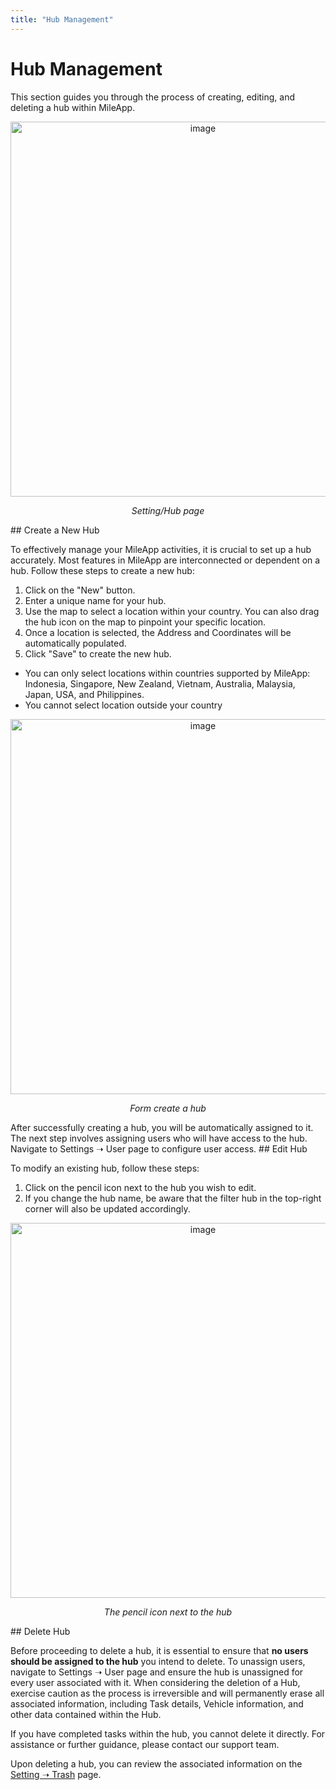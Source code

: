 ```yaml
---
title: "Hub Management"
---
```


# Hub Management

This section guides you through the process of creating, editing, and deleting a hub within MileApp.
<div align="center">
  <img src="https://t3837933.p.clickup-attachments.com/t3837933/5b9e7b7a-44f3-422b-94bf-430d6c484f61/image.png" alt="image" width="600" />
  <p><i>Setting/Hub page</i></p>
</div>
## Create a New Hub

To effectively manage your MileApp activities, it is crucial to set up a hub accurately. Most features in MileApp are interconnected or dependent on a hub. Follow these steps to create a new hub:
1. Click on the "New" button.
2. Enter a unique name for your hub.
3. Use the map to select a location within your country. You can also drag the hub icon on the map to pinpoint your specific location.
4. Once a location is selected, the Address and Coordinates will be automatically populated.
5. Click "Save" to create the new hub.

-   You can only select locations within countries supported by MileApp: Indonesia, Singapore, New Zealand, Vietnam, Australia, Malaysia, Japan, USA, and Philippines.
-   You cannot select location outside your country

<div align="center">
  <img src="https://t3837933.p.clickup-attachments.com/t3837933/5d6d4671-e4f3-424e-891e-434613b12ee0/image.png" alt="image" width="600" />
  <p><i>Form create a hub</i></p>
</div>
After successfully creating a hub, you will be automatically assigned to it. The next step involves assigning users who will have access to the hub. Navigate to Settings ➝ User page to configure user access.
## Edit Hub

To modify an existing hub, follow these steps:
1. Click on the pencil icon next to the hub you wish to edit.
2. If you change the hub name, be aware that the filter hub in the top-right corner will also be updated accordingly.

<div align="center">
  <img src="https://t3837933.p.clickup-attachments.com/t3837933/d168065f-6a2f-4756-9a77-dc94b9295bca/image.png" alt="image" width="600" />
  <p><i>The pencil icon next to the hub</i></p>
</div>
## Delete Hub

Before proceeding to delete a hub, it is essential to ensure that **no users should be assigned to the hub** you intend to delete. To unassign users, navigate to Settings ➝ User page and ensure the hub is unassigned for every user associated with it.
When considering the deletion of a Hub, exercise caution as the process is irreversible and will permanently erase all associated information, including Task details, Vehicle information, and other data contained within the Hub.

If you have completed tasks within the hub, you cannot delete it directly. For assistance or further guidance, please contact our support team.

Upon deleting a hub, you can review the associated information on the [Setting ➝ Trash](https://web.mile.app/setting/trash) page.
